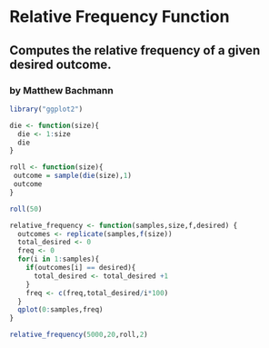 # Relative Frequency Function
## Computes the relative frequency of a given desired outcome.
### by Matthew Bachmann


```r
library("ggplot2")
```

```r

die <- function(size){
  die <- 1:size
  die
}

roll <- function(size){
 outcome = sample(die(size),1)
 outcome
}

roll(50)

```

```r
relative_frequency <- function(samples,size,f,desired) {
  outcomes <- replicate(samples,f(size))
  total_desired <- 0
  freq <- 0
  for(i in 1:samples){
    if(outcomes[i] == desired){
      total_desired <- total_desired +1
    }
    freq <- c(freq,total_desired/i*100)
  }
  qplot(0:samples,freq)
}

relative_frequency(5000,20,roll,2)
``` 